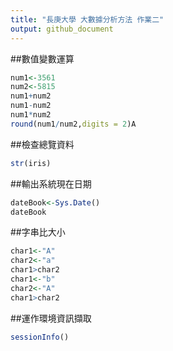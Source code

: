 ```yaml
---
title: "長庚大學 大數據分析方法 作業二"
output: github_document
---
```




##數值變數運算
```r
num1<-3561
num2<-5815
num1+num2
num1-num2
num1*num2
round(num1/num2,digits = 2)A
```

##檢查總覽資料
```r
str(iris)
```

##輸出系統現在日期
```r
dateBook<-Sys.Date()
dateBook
```

##字串比大小
```r
char1<-"A" 
char2<-"a"
char1>char2
char1<-"b" 
char2<-"A"
char1>char2
```

##運作環境資訊擷取
```r
sessionInfo()
```

